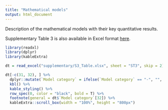 ```yaml
---
title: "Mathematical models"
output: html_document
---
```


Description of the mathematical models with their key quantitative results.

Supplementary Table 3 is also available in Excel format [here]("./supplementary/S3_Table.xlsx").


```r
library(readxl)
library(dplyr)
library(kableExtra)

dt = read_excel("supplementary/S3_Table.xlsx", sheet = "ST3", skip = 2)

dt[-c(31, 32), ] %>%
  dplyr::mutate(`Model category` = ifelse(`Model category` == "-", "", `Model category`)) %>%
  kbl() %>%
  kable_styling() %>%
  row_spec(0, color = "black", bold = T) %>%
  footnote(general = dt$`Model category`[32]) %>%
  kableExtra::scroll_box(width = "100%", height = "800px")

```



